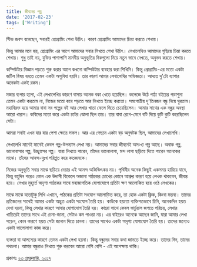```yaml
---
title: জীবনের গল্প
date: '2017-02-23'
tags: ['Writing']
---
```


স্টিভ জবস বলেছেন, সবারই প্রোগ্রামিং শেখা উচিৎ। কারণ প্রোগ্রামিং আমাদের চিন্তা করতে শেখায়।

 

কিন্তু আমার মনে হয়, প্রোগ্রামিং এর আগে আমাদের সবার লিখতে শেখা উচিৎ। লেখালেখিও আমাদের গুছিয়ে চিন্তা করতে শেখায়। শুধু তাই নয়, যুক্তির পাশাপাশি মানবীয় অনুভূতির দিকগুলো নিয়ে নতুন ভাবে দেখতে, অনুভব করতে শেখায়।

 

কম্পিউটার বিজ্ঞান পড়তে শুরু করার আগে কখনো কম্পিউটার ব্যবহার করা শিখিনি। কিন্তু প্রোগ্রামিং-এর মতো একটা জটিল বিষয় ধরতে তেমন একটা অসুবিধা হয়নি। তার কারণ আমার লেখালেখির অভিজ্ঞতা। আদতে দু'টো ব্যাপার অনেকটা একই রকম।

 

মজার ব্যপার হলো, এই লেখালেখির কারণে বাসায় অনেক বকা খেতে হয়েছিল। কলেজে উঠে পাঠ্য বইয়ের পড়াশুনা তেমন একটা করতাম না, নিজের মতো করে পড়তে আর লিখতে ইচ্ছে করতো। সমগোত্রীয় দু'তিনজন বন্ধু নিয়ে ঘুরতাম। মহাবিরক্ত হয়ে আমার বাবা সব গল্পের বই আর লেখার খাতা ফেলে দিতে চেয়েছিলেন। আমার সাথের এক বন্ধুর অবস্থা আরো খারাপ। কবিদের মতো করে একটা চটের ঝোলা ছিল তার। তার বাবা রেগে-মেগে বটি দিয়ে কুটি কুটি করেছিলেন সেটা।

 

আমরা সবাই এখন যার যার পেশা ক্ষেত্রে সফল। আর এর পেছনে একটা বড় অনুঘটক ছিল, আমাদের লেখালেখি।

 

লেখালেখি মানেই মানেই কেবল গল্প-উপন্যাস লেখা নয়। আমাদের সবার জীবনেই অসংখ্য গল্প আছে। অবাক গল্প, ভালোবাসার গল্প, উচ্ছ্বাসের গল্প। যারা লিখতে পারেন, তাঁদের ভালোলাগা, মন্দ লাগা ছড়িয়ে দিতে পারেন অনেকের মাঝে। তাঁদের আনন্দ-দুঃখ পরিপ্লুত করে কতজনকে।

 

নিজের অনুভূতি সবার মাঝে ছড়িয়ে দেয়ার এই আনন্দ অকিঞ্চিৎকর নয়। পৃথিবীর অনেক কিছুই একসময় হারিয়ে যাবে, কিন্তু বহুদিন পরেও কোন এক উদাসী বিকেলে অজানা পাঠকের চোখের কোনে আশ্রুর কারণ হয়ে লেখক থাকবেন, জীবন্ত হয়ে। লেখার মুহূর্তে অদৃশ্য পাঠকের সাথে মহাজাগতিক যোগাযোগে প্রতিটা ক্ষণ আলোকিত হয়ে ওঠে লেখকের।

 

মাঝে মাঝে যতোটুকু লিখি এখানে, পাঠকের প্রতিটা সংযোগ আলোড়িত করে, তা হোক একটা ক্লিক, কিংবা মন্তব্য। তাদের প্রতিজনের সাথেই আমার একটা অদ্ভুত একটা সংযোগ তৈরি হয়। কাউকে হয়তো ব্যক্তিগতভাবে চিনি, অনেকদিন হয়ত দেখা হয়না, কিন্তু লেখার কারণে আবার যোগাযোগ তৈরি হয়। কারো সাথে কেবল ভার্চুয়াল জগতে পরিচয়, লেখার খাতিরেই তাদের সাথে এই চেনা-জানা, সেটাও কম পাওয়া নয়। এর বাইরেও অনেকে আছেন জানি, যারা আমার লেখা পড়েন, কোন কারণে হয়ত সেটা জানান দিতে চাননা। তাদের সাথেও একটা অদৃশ্য যোগাযোগ তৈরি হয়। তাদের জন্যেও একটা ভালোলাগা কাজ করে।

 

ব্যস্ততা বা আলস্যের কারণে তেমন একটা লেখা হয়না। কিন্তু বন্ধুদের সবার কথা জানতে ইচ্ছে করে। তাদের দিন, তাদের পথচলা। আমার বন্ধুরাও লিখতে শুরু করবেন আরো বেশি বেশি - এই অপেক্ষায় থাকি।

 

প্রকাশঃ [২৩ ফ্রেব্রুয়ারি, ২০১৭](https://www.facebook.com/ashraful.alam/posts/10154142763340583)
